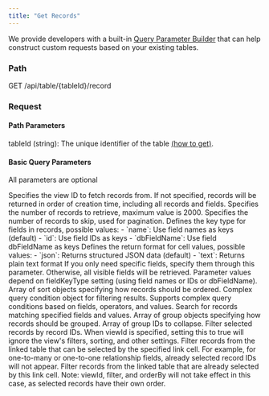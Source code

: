 ```yaml
---
title: "Get Records"
---
```


<Tip>We provide developers with a built-in [Query Parameter Builder](https://app.teable.io/developer/tool/query-builder) that can help construct custom requests based on your existing tables.</Tip>

### Path
GET /api/table/\{tableId\}/record
​
### Request
#### Path Parameters
tableId (string): The unique identifier of the table [(how to get)](/en/api-doc/get-id#tableid).

#### Basic Query Parameters
All parameters are optional

<ParamField query="viewId" type="string">
  Specifies the view ID to fetch records from. If not specified, records will be returned in order of creation time, including all records and fields.
</ParamField>

<ParamField query="take" type="number">
  Specifies the number of records to retrieve, maximum value is 2000.
</ParamField>

<ParamField query="skip" type="number">
  Specifies the number of records to skip, used for pagination.
</ParamField>

<ParamField query="fieldKeyType" type="string" default="name">
  Defines the key type for fields in records, possible values:
  - `name`: Use field names as keys (default)
  - `id`: Use field IDs as keys
  - `dbFieldName`: Use field dbFieldName as keys
</ParamField>

<ParamField query="cellFormat" type="string" default="json">
  Defines the return format for cell values, possible values:
  - `json`: Returns structured JSON data (default)
  - `text`: Returns plain text format
</ParamField>

<ParamField query="projection" type="string[]">
  If you only need specific fields, specify them through this parameter. Otherwise, all visible fields will be retrieved. Parameter values depend on fieldKeyType setting (using field names or IDs or dbFieldName).
</ParamField>

<ParamField query="orderBy" type="string">
  Array of sort objects specifying how records should be ordered.
</ParamField>

<ParamField query="filter" type="string">
  Complex query condition object for filtering results. Supports complex query conditions based on fields, operators, and values.
</ParamField>

<ParamField query="search" type="string[]">
  Search for records matching specified fields and values.
</ParamField>

<Accordion title="Advanced Query Parameters">
<ParamField query="groupBy" type="string">
  Array of group objects specifying how records should be grouped.
</ParamField>

<ParamField query="collapsedGroupIds" type="string[]">
  Array of group IDs to collapse.
</ParamField>

<ParamField query="selectedRecordIds" type="string[]">
  Filter selected records by record IDs.
</ParamField>

<ParamField query="ignoreViewQuery" type="boolean">
  When viewId is specified, setting this to true will ignore the view's filters, sorting, and other settings.
</ParamField>

<ParamField query="filterLinkCellCandidate" type="string[]">
  Filter records from the linked table that can be selected by the specified link cell. For example, for one-to-many or one-to-one relationship fields, already selected record IDs will not appear.
</ParamField>

<ParamField query="filterLinkCellSelected" type="string[]">
  Filter records from the linked table that are already selected by this link cell. Note: viewId, filter, and orderBy will not take effect in this case, as selected records have their own order.
</ParamField>
</Accordion>

